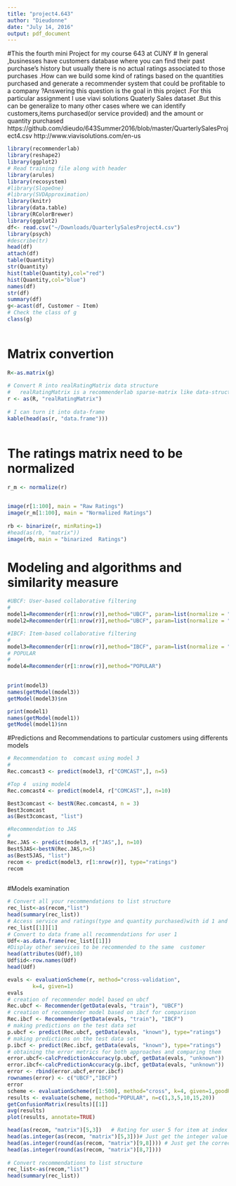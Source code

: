 ```yaml
---
title: "project4.643"
author: "Dieudonne"
date: "July 14, 2016"
output: pdf_document
---
```


#This the fourth mini Project for my course 643 at CUNY
# In general ,businesses have customers database where you can find their past purchase's history but usually there  is no  actual ratings associated to those purchases .How can we build some  kind of ratings based on  the quantities purchased and generate  a recommender system that could be profitable to a company ?Answering this question is the goal in this project .For this particular assignment I use viavi solutions Quaterly Sales dataset .But this can be generalize to many other cases where we can identify customers,items purchased(or service provided) and the amount or quantity purchased 
https://github.com/dieudo/643Summer2016/blob/master/QuarterlySalesProject4.csv
http://www.viavisolutions.com/en-us 

```r

library(recommenderlab)
library(reshape2)
library(ggplot2)
# Read training file along with header
library(arules)
library(recosystem)
#library(SlopeOne)
#library(SVDApproximation)
library(knitr)
library(data.table)
library(RColorBrewer)
library(ggplot2)
df<- read.csv("~/Downloads/QuarterlySalesProject4.csv")
library(psych)
#describe(tr)
head(df)
attach(df)
table(Quantity)
str(Quantity)
hist(table(Quantity),col="red")
hist(Quantity,col="blue")
names(df)
str(df)
summary(df)
g<-acast(df, Customer ~ Item)
# Check the class of g
class(g)
 
```

# Matrix convertion

```r
R<-as.matrix(g)
 
# Convert R into realRatingMatrix data structure
#   realRatingMatrix is a recommenderlab sparse-matrix like data-structure
r <- as(R, "realRatingMatrix")
 
# I can turn it into data-frame
kable(head(as(r, "data.frame")))
 
```


# The ratings matrix need to be normalized 

```r

r_m <- normalize(r)

 
image(r[1:100], main = "Raw Ratings")    
image(r_m[1:100], main = "Normalized Ratings")
 
rb <- binarize(r, minRating=1)
#head(as(rb, "matrix"))
image(rb, main = "binarized  Ratings")  


```

# Modeling and algorithms and similarity measure

```r
#UBCF: User-based collaborative filtering
#
model1=Recommender(r[1:nrow(r)],method="UBCF", param=list(normalize = "Z-score",method="Cosine",nn=5, minRating=1))
model2=Recommender(r[1:nrow(r)],method="UBCF", param=list(normalize = "Z-score",method="Jaccard",nn=5, minRating=1))

#IBCF: Item-based collaborative filtering
#
model3=Recommender(r[1:nrow(r)],method="IBCF", param=list(normalize = "Z-score",method="Jaccard",minRating=1))
# POPULAR
#
model4=Recommender(r[1:nrow(r)],method="POPULAR")
 

print(model3)
names(getModel(model3))
getModel(model3)$nn

print(model1)
names(getModel(model1))
getModel(model1)$nn

```


#Predictions and Recommendations to particular customers using differents models

```r
# Recommendation to  comcast using model 3
#
Rec.comcast3 <- predict(model3, r["COMCAST",], n=5)

#Top 4  using model4
Rec.comcast4 <- predict(model4, r["COMCAST",], n=10)

Best3comcast <- bestN(Rec.comcast4, n = 3)
Best3comcast
as(Best3comcast, "list")

#Recommendation to JAS 
#
Rec.JAS <- predict(model3, r["JAS",], n=10)
Best5JAS<-bestN(Rec.JAS,n=5)
as(Best5JAS, "list")
recom <- predict(model3, r[1:nrow(r)], type="ratings")
recom
 
```

#Models examination

```r

# Convert all your recommendations to list structure
rec_list<-as(recom,"list")
head(summary(rec_list))
# Access service and ratings(type and quantity purchased)with id 1 and first item on the list
rec_list[[1]][1]
# Convert to data frame all recommendations for user 1
Udf<-as.data.frame(rec_list[[1]])
#Display other services to be recommended to the same  customer 
head(attributes(Udf),10)
Udf$id<-row.names(Udf)
head(Udf)

evals <- evaluationScheme(r, method="cross-validation",
        k=4, given=1)
evals
# creation of recommender model based on ubcf
Rec.ubcf <- Recommender(getData(evals, "train"), "UBCF")
# creation of recommender model based on ibcf for comparison
Rec.ibcf <- Recommender(getData(evals, "train"), "IBCF")
# making predictions on the test data set
p.ubcf <- predict(Rec.ubcf, getData(evals, "known"), type="ratings")
# making predictions on the test data set
p.ibcf <- predict(Rec.ibcf, getData(evals, "known"), type="ratings")
# obtaining the error metrics for both approaches and comparing them
error.ubcf<-calcPredictionAccuracy(p.ubcf, getData(evals, "unknown"))
error.ibcf<-calcPredictionAccuracy(p.ibcf, getData(evals, "unknown"))
error <- rbind(error.ubcf,error.ibcf)
rownames(error) <- c("UBCF","IBCF")
error
scheme <- evaluationScheme(r[1:500], method="cross", k=4, given=1,goodRating=5)
results <- evaluate(scheme, method="POPULAR", n=c(1,3,5,10,15,20))
getConfusionMatrix(results)[[1]]
avg(results)
plot(results, annotate=TRUE)

head(as(recom, "matrix")[5,3])   # Rating for user 5 for item at index 3
head(as.integer(as(recom, "matrix")[5,3]))# Just get the integer value
head(as.integer(round(as(recom, "matrix")[9,8]))) # Just get the correct integer value
head(as.integer(round(as(recom, "matrix")[8,7]))) 
 
# Convert recommendations to list structure
rec_list<-as(recom,"list")
head(summary(rec_list))
```

